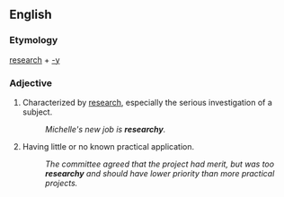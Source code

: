 ==English==

===Etymology===
[[research]] + [[-y]]

===Adjective===
{{en-adj}}

# {{nonstandard|colloquial|humorous}} Characterized by [[research]], especially the serious investigation of a subject.
#: ''Michelle's new job is '''researchy'''.''
# {{nonstandard|colloquial|pejorative}} Having little or no known practical application.
#:''The committee agreed that the project had merit, but was too '''researchy''' and should have lower priority than more practical projects.''